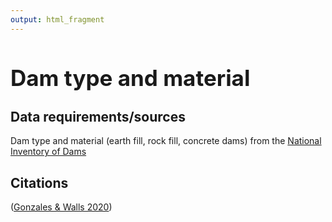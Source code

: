 ```yaml
---
output: html_fragment
---
```


<style type="text/css">
  h1{
  font-size: 2.5em;
}
</style>

# Dam type and material 

## Data requirements/sources
Dam type and material (earth fill, rock fill, concrete dams) from the [National Inventory of Dams](https://nid.usace.army.mil/#/)

## Citations
([Gonzales & Walls 2020](https://media.rff.org/documents/Dams_and_Dam_Removals_in_the_US_Js8EO7S.pdf))

